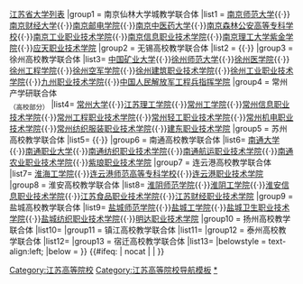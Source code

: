 {{Navbox
|name = 江苏各地区高校教学联合体
|title = 江苏各地区高校教学联合体
|titlestyle =
|image =
|style = text-align:left;
|groupstyle = width:7em;text-align:center;
|state = collapsed
|above = 相关：[[中华人民共和国教育|中国教育]]{{·}}[[江苏省大学列表]]
|group1 = 南京仙林大学城教学联合体
|list1 = [[南京师范大学]]{{·}}[[南京财经大学]]{{·}}[[南京邮电学院]]{{·}}[[南京中医药大学]]{{·}}[[南京森林公安高等专科学校]]{{·}}[[南京工业职业技术学院]]{{·}}[[南京信息职业技术学院]]{{·}}[[南京理工大学紫金学院]]{{·}}[[应天职业技术学院]]
|group2 = 无锡高校教学联合体
|list2 = {{·}}
|group3 = 徐州高校教学联合体
|list3= [[中国矿业大学]]{{·}}[[徐州师范大学]]{{·}}[[徐州医学院]]{{·}}[[徐州工程学院]]{{·}}[[徐州空军学院]]{{·}}[[徐州建筑职业技术学院]]{{·}}[[徐州工业职业技术学院]]{{·}}[[九州职业技术学院]]{{·}}[[中国人民解放军工程兵指挥学院]]
|group4 = 常州产学研联合体<br/><sub>（高校部分）</sub>
|list4= [[常州大学]]{{·}}[[江苏理工学院]]{{·}}[[常州工学院]]{{·}}[[常州信息职业技术学院]]{{·}}[[常州工程职业技术学院]]{{·}}[[常州轻工职业技术学院]]{{·}}[[常州机电职业技术学院]]{{·}}[[常州纺织服装职业技术学院]]{{·}}[[建东职业技术学院]]
|group5 = 苏州高校教学联合体
|list5= {{·}}
|group6 = 南通高校教学联合体
|list6= [[南通大学]]{{·}}[[南通职业大学]]{{·}}[[南通纺织职业技术学院]]{{·}}[[南通航运职业技术学院]]{{·}}[[南通农业职业技术学院]]{{·}}[[紫琅职业技术学院]]
|group7 = 连云港高校教学联合体
|list7= [[淮海工学院]]{{·}}[[连云港师范高等专科学校]]{{·}}[[连云港职业技术学院]]
|group8 = 淮安高校教学联合体
|list8= [[淮阴师范学院]]{{·}}[[淮阴工学院]]{{·}}[[淮安信息职业技术学院]]{{·}}[[江苏食品职业技术学院]]{{·}}[[江苏财经职业技术学院]]
|group9 = 盐城高校教学联合体
|list9= [[盐城师范学院]]{{·}}[[盐城工学院]]{{·}}[[盐城卫生职业技术学院]]{{·}}[[盐城纺织职业技术学院]]{{·}}[[明达职业技术学院]]
|group10 = 扬州高校教学联合体
|list10= 
|group11 = 镇江高校教学联合体
|list11= 
|group12 = 泰州高校教学联合体
|list12= 
|group13 = 宿迁高校教学联合体
|list13= 
|belowstyle = text-align:left;
|below =
}}
<includeonly>{{#ifeq: {{{1}}} | nocat | <!--空--> | [[Category:江苏高等院校]] }}</includeonly><noinclude>
[[Category:江苏高等院校导航模板]]
[[Category:江苏高等院校|*]]
</noinclude>